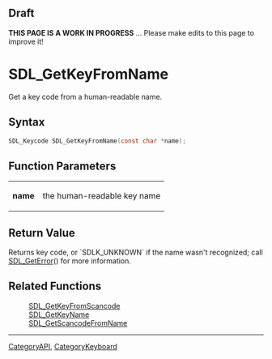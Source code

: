 
== Draft ==


'''THIS PAGE IS A WORK IN PROGRESS''' ... Please make edits to this page to improve it!


= SDL_GetKeyFromName =

Get a key code from a human-readable name.

== Syntax ==

<syntaxhighlight lang='c'>
SDL_Keycode SDL_GetKeyFromName(const char *name);
</syntaxhighlight>

== Function Parameters ==

{|
|'''name'''
|the human-readable key name
|}

== Return Value ==

Returns key code, or `SDLK_UNKNOWN` if the name wasn't recognized; call
[[SDL_GetError]]() for more information.



== Related Functions ==

:[[SDL_GetKeyFromScancode]]
:[[SDL_GetKeyName]]
:[[SDL_GetScancodeFromName]]

----
[[CategoryAPI]], [[CategoryKeyboard]]


